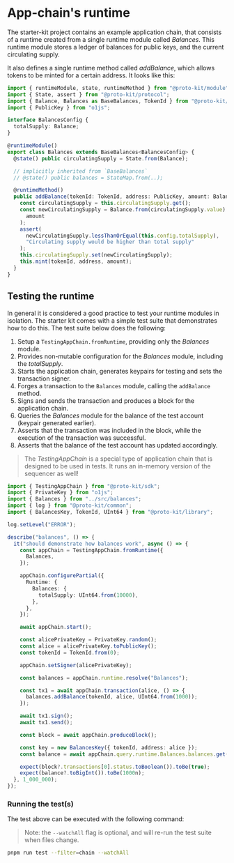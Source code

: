 
# App-chain's runtime

The starter-kit project contains an example application chain, that consists of a runtime created from a single runtime module called _Balances_.
This runtime module stores a ledger of balances for public keys, and the current circulating supply. 

It also defines a single runtime method called _addBalance_, which allows tokens to be minted for a certain address. It looks like this:

```typescript showLineNumbers filename="packages/chain/src/balances.ts"
import { runtimeModule, state, runtimeMethod } from "@proto-kit/module";
import { State, assert } from "@proto-kit/protocol";
import { Balance, Balances as BaseBalances, TokenId } from "@proto-kit/library";
import { PublicKey } from "o1js";

interface BalancesConfig {
  totalSupply: Balance;
}

@runtimeModule()
export class Balances extends BaseBalances<BalancesConfig> {
  @state() public circulatingSupply = State.from(Balance);

  // implicitly inherited from `BaseBalances`
  // @state() public balances = StateMap.from(..);

  @runtimeMethod()
  public addBalance(tokenId: TokenId, address: PublicKey, amount: Balance) {
    const circulatingSupply = this.circulatingSupply.get();
    const newCirculatingSupply = Balance.from(circulatingSupply.value).add(
      amount
    );
    assert(
      newCirculatingSupply.lessThanOrEqual(this.config.totalSupply),
      "Circulating supply would be higher than total supply"
    );
    this.circulatingSupply.set(newCirculatingSupply);
    this.mint(tokenId, address, amount);
  }
}

```

## Testing the runtime

In general it is considered a good practice to test your runtime modules in isolation. The starter kit
comes with a simple test suite that demonstrates how to do this. The test suite below does the following:

1. Setup a `TestingAppChain.fromRuntime`, providing only the _Balances_ module.
2. Provides non-mutable configuration for the _Balances_ module, including the _totalSupply_.
2. Starts the application chain, generates keypairs for testing and sets the transaction signer.
3. Forges a transaction to the `Balances` module, calling the `addBalance` method.
4. Signs and sends the transaction and produces a block for the application chain.
5. Queries the _Balances_ module for the balance of the test account (keypair generated earlier).
6. Asserts that the transaction was included in the block, while the execution of the transaction was successful.
7. Asserts that the balance of the test account has updated accordingly.

> The _TestingAppChain_ is a special type of application chain that is designed to be used in tests. It runs an in-memory version of the sequencer as well!

```typescript showLineNumbers filename="packages/chain/test/balances.test.ts"
import { TestingAppChain } from "@proto-kit/sdk";
import { PrivateKey } from "o1js";
import { Balances } from "../src/balances";
import { log } from "@proto-kit/common";
import { BalancesKey, TokenId, UInt64 } from "@proto-kit/library";

log.setLevel("ERROR");

describe("balances", () => {
  it("should demonstrate how balances work", async () => {
    const appChain = TestingAppChain.fromRuntime({
      Balances,
    });

    appChain.configurePartial({
      Runtime: {
        Balances: {
          totalSupply: UInt64.from(10000),
        },
      },
    });

    await appChain.start();

    const alicePrivateKey = PrivateKey.random();
    const alice = alicePrivateKey.toPublicKey();
    const tokenId = TokenId.from(0);

    appChain.setSigner(alicePrivateKey);

    const balances = appChain.runtime.resolve("Balances");

    const tx1 = await appChain.transaction(alice, () => {
      balances.addBalance(tokenId, alice, UInt64.from(1000));
    });

    await tx1.sign();
    await tx1.send();

    const block = await appChain.produceBlock();

    const key = new BalancesKey({ tokenId, address: alice });
    const balance = await appChain.query.runtime.Balances.balances.get(key);

    expect(block?.transactions[0].status.toBoolean()).toBe(true);
    expect(balance?.toBigInt()).toBe(1000n);
  }, 1_000_000);
});
```

### Running the test(s)

The test above can be executed with the following command:

> Note: the `--watchAll` flag is optional, and will re-run the test suite when files change.

```bash
pnpm run test --filter=chain --watchAll
```

